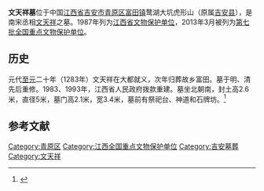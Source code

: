 {{coord|26|46|16|N|115|17|21|E|scale:10000|display=title}}
{{文物保护单位
| 级别 = 全国
| 名称 = 文天祥墓
| 图片 = Ji'an Wen Tianxiang Mu 2018.05.14 16-29-04.jpg
| 所在 = [[江西省|江西省]][[吉安市|吉安市]][[青原区|青原区]]
| 分类 = 古墓葬
| 时代 = 元
| 编号 = 7-0593-2-077
| 登录 = 2013年3月
}}
'''文天祥墓'''位于中国[[江西省|江西省]][[吉安市|吉安市]][[青原区|青原区]][[富田镇|富田镇]]鹜湖大坑虎形山（原属[[吉安县|吉安县]]），是南宋丞相[[文天祥|文天祥]]之墓。1987年列为[[江西省文物保护单位|江西省文物保护单位]]，2013年3月被列为[[第七批全国重点文物保护单位|第七批全国重点文物保护单位]]。

==历史==
元代[[至元_(忽必烈)|至元]]二十年（1283年）文天祥在大都就义，次年归葬故乡富田。墓于明、清先后重修。1983、1993年，江西省人民政府拨款重建。墓坐北朝南，封土高2.6米，直径5米，墓门高2.1米，宽3.4米，墓前有祭祀台、神道和石牌坊。<ref>{{Cite web |url=http://www.jxcn.cn/525/2004-3-18/30004@75056.htm |title=10座名人墓葬折射千年历史 |access-date=2014-07-05 |archive-url=https://web.archive.org/web/20040829182215/http://www.jxcn.cn/525/2004-3-18/30004@75056.htm |archive-date=2004-08-29 |dead-url=yes }}</ref>

==参考文献==
{{reflist}}

{{江西全国重点文物保护单位}}

{{DEFAULTSORT:wen}}
[[Category:青原区|Category:青原区]]
[[Category:江西全国重点文物保护单位|Category:江西全国重点文物保护单位]]
[[Category:吉安墓葬|Category:吉安墓葬]]
[[Category:文天祥|Category:文天祥]]